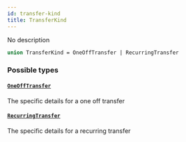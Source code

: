 ```yaml
---
id: transfer-kind
title: TransferKind
---
```



No description

```graphql
union TransferKind = OneOffTransfer | RecurringTransfer
```


### Possible types

#### [`OneOffTransfer`](/docs/mainnet/graphql/objects/one-off-transfer) 

The specific details for a one off transfer


#### [`RecurringTransfer`](/docs/mainnet/graphql/objects/recurring-transfer) 

The specific details for a recurring transfer




